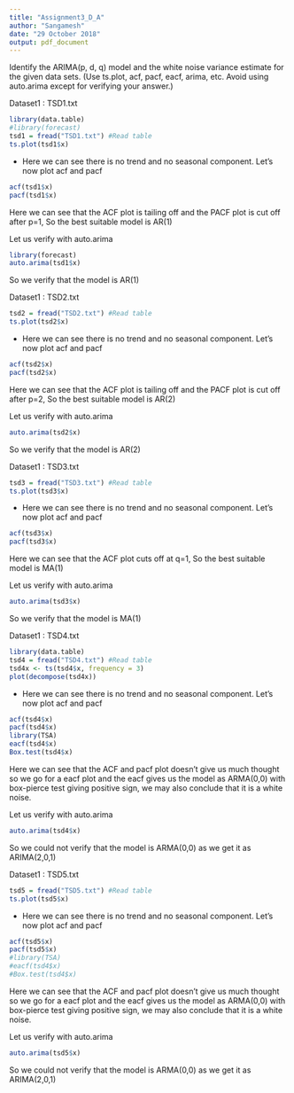 ---
title: "Assignment3_D_A"
author: "Sangamesh"
date: "29 October 2018"
output: pdf_document
---

Identify the ARIMA(p, d, q) model and the white noise variance estimate for the given data sets. (Use ts.plot, acf, pacf, eacf, arima, etc. Avoid using auto.arima except for verifying your answer.)

Dataset1 : TSD1.txt
\hfill\break
```{r echo=F, warning=F, error=F, message=F}
library(data.table)
#library(forecast)
tsd1 = fread("TSD1.txt") #Read table
ts.plot(tsd1$x)
```
\hfill\break

- Here we can see there is no trend and no seasonal component. Let's now plot acf and pacf
\hfill\break
```{r echo=F, warning=F, error=F, message=F}
acf(tsd1$x)
pacf(tsd1$x)
```
\hfill\break

\hfill\break
Here we can see that the ACF plot is tailing off and the PACF plot is cut off after p=1, So the best suitable model is AR(1)
\hfill\break

Let us verify with auto.arima
```{r error=FALSE, message=f,warning=F, echo=FALSE}
library(forecast)
auto.arima(tsd1$x)
```
\hfill\break
So we verify that the model is AR(1)
\hfill\break

Dataset1 : TSD2.txt
\hfill\break
```{r echo=F, warning=F, error=F, message=F}
tsd2 = fread("TSD2.txt") #Read table
ts.plot(tsd2$x)
```
\hfill\break

- Here we can see there is no trend and no seasonal component. Let's now plot acf and pacf
\hfill\break
```{r echo=F, warning=F, error=F, message=F}
acf(tsd2$x)
pacf(tsd2$x)
```
\hfill\break

\hfill\break
Here we can see that the ACF plot is tailing off and the PACF plot is cut off after p=2, So the best suitable model is AR(2)
\hfill\break

Let us verify with auto.arima
```{r error=FALSE, message=f,warning=F, echo=FALSE}
auto.arima(tsd2$x)
```
\hfill\break
So we verify that the model is AR(2)
\hfill\break

Dataset1 : TSD3.txt
\hfill\break
```{r echo=F, warning=F, error=F, message=F}
tsd3 = fread("TSD3.txt") #Read table
ts.plot(tsd3$x)
```
\hfill\break

- Here we can see there is no trend and no seasonal component. Let's now plot acf and pacf
\hfill\break
```{r echo=F, warning=F, error=F, message=F}
acf(tsd3$x)
pacf(tsd3$x)
```
\hfill\break

\hfill\break
Here we can see that the ACF plot cuts off at q=1, So the best suitable model is MA(1)
\hfill\break

Let us verify with auto.arima
```{r error=FALSE, message=f,warning=F, echo=FALSE}
auto.arima(tsd3$x)
```
\hfill\break
So we verify that the model is MA(1)
\hfill\break

Dataset1 : TSD4.txt
\hfill\break
```{r echo=F, warning=F, error=F, message=F}
library(data.table)
tsd4 = fread("TSD4.txt") #Read table
tsd4x <- ts(tsd4$x, frequency = 3)
plot(decompose(tsd4x))
```
\hfill\break

- Here we can see there is no trend and no seasonal component. Let's now plot acf and pacf
\hfill\break
```{r echo=F, warning=F, error=F, message=F}

acf(tsd4$x)
pacf(tsd4$x)
library(TSA)
eacf(tsd4$x)
Box.test(tsd4$x)
```
\hfill\break

\hfill\break
Here we can see that the ACF and pacf plot doesn't give us much thought so we go for a eacf plot and the eacf gives us the model as ARMA(0,0) with box-pierce test giving positive sign, we may also conclude that it is a white noise.
\hfill\break

Let us verify with auto.arima
```{r error=FALSE, message=f,warning=F, echo=FALSE}
auto.arima(tsd4$x)
```
\hfill\break
So we could not verify that the model is ARMA(0,0) as we get it as ARIMA(2,0,1)
\hfill\break

Dataset1 : TSD5.txt
\hfill\break
```{r echo=F, warning=F, error=F, message=F}
tsd5 = fread("TSD5.txt") #Read table
ts.plot(tsd5$x)
```
\hfill\break

- Here we can see there is no trend and no seasonal component. Let's now plot acf and pacf
\hfill\break
```{r echo=F, warning=F, error=F, message=F}

acf(tsd5$x)
pacf(tsd5$x)
#library(TSA)
#eacf(tsd4$x)
#Box.test(tsd4$x)
```
\hfill\break

\hfill\break
Here we can see that the ACF and pacf plot doesn't give us much thought so we go for a eacf plot and the eacf gives us the model as ARMA(0,0) with box-pierce test giving positive sign, we may also conclude that it is a white noise.
\hfill\break

Let us verify with auto.arima
```{r error=FALSE, message=f,warning=F, echo=FALSE}
auto.arima(tsd5$x)
```
\hfill\break
So we could not verify that the model is ARMA(0,0) as we get it as ARIMA(2,0,1)
\hfill\break
<!-- TSD Components -->
<!-- ```{r echo=F, warning=F, error=F, message=F} -->
<!-- tsd1x <- ts(tsd1$x, frequency = 50) -->
<!-- tsd1components <- decompose(tsd1x) -->
<!-- plot(tsd1components) -->
<!-- acf(tsd1x) -->
<!-- ``` -->

<!-- - The plot above shows the original time series (top), the estimated trend component (second from top), the estimated seasonal component (third from top), and the estimated irregular component (bottom). -->


















